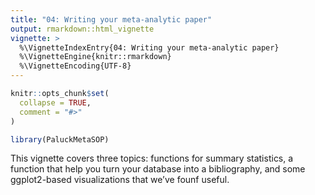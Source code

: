 ```yaml
---
title: "04: Writing your meta-analytic paper"
output: rmarkdown::html_vignette
vignette: >
  %\VignetteIndexEntry{04: Writing your meta-analytic paper}
  %\VignetteEngine{knitr::rmarkdown}
  %\VignetteEncoding{UTF-8}
---
```


```r
knitr::opts_chunk$set(
  collapse = TRUE,
  comment = "#>"
)
```

```r
library(PaluckMetaSOP)
```

This vignette covers three topics: functions for summary statistics, a function that help you turn your database into a bibliography, and some ggplot2-based visualizations that we've founf useful.
